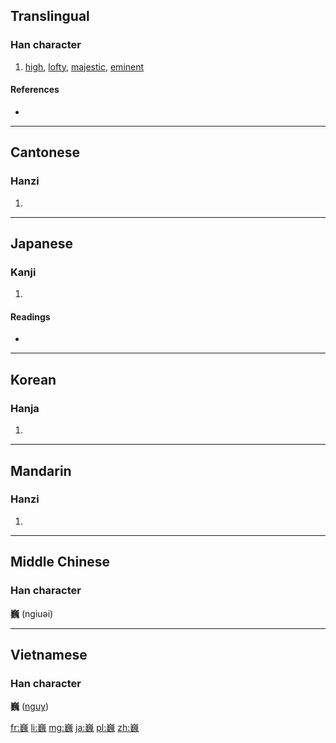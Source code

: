 ==Translingual==

===Han character===
{{Han char|rn=46|rad=山|as=18|sn=21|four=2241<sub>3</sub>|canj=山竹女戈 (UHVI)}}

# [[high]], [[lofty]], [[majestic]], [[eminent]]

====References====
* {{Han ref|kx=0322.320|dkj=08626|dj=0622.440|hdz=10807.060|uh=5DCD|ud=24013|bh=C4DE|bd=50398}}

----

==Cantonese==

===Hanzi===
{{yue-hanzi|jyut=|y=ngai4}}

# {{defn|lang=yue|sort=山18}}

----

==Japanese==

===Kanji===
{{ja-kanji|grade=|rs=山18}}

# {{defn|lang=ja|sort=山18}}

====Readings====
* {{ja-readings|on=[[ぎ]] (gi)|kun=[[たかい]] (takai)}}

----

==Korean==

===Hanja===
{{ko-hanja|hangeul=외|rv=oe|mr=oe}}

# {{defn|lang=ko|sort=山18}}

----

==Mandarin==

===Hanzi===
{{cmn-hanzi|pin=[[wēi]] ([[wei1]])|wg=wei<sup>1</sup>}}

# {{defn|lang=cmn|sort=山18}}

----

==Middle Chinese==
===Han character===
'''巍''' (ngiuəi)

----

==Vietnamese==
===Han character===
'''巍''' ([[nguy]])

[[fr:巍]]
[[li:巍]]
[[mg:巍]]
[[ja:巍]]
[[pl:巍]]
[[zh:巍]]